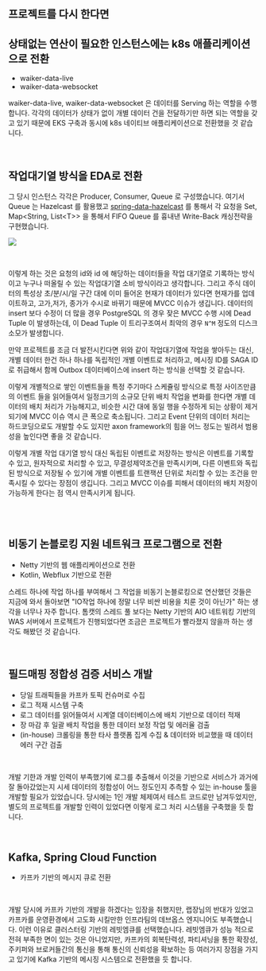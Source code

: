 ## 프로젝트를 다시 한다면

## 상태없는 연산이 필요한 인스턴스에는 k8s 애플리케이션으로 전환

- waiker-data-live
- waiker-data-websocket

waiker-data-live, waiker-data-websocket 은 데이터를 Serving 하는 역할을 수행합니다. 각각의 데이터가 상태가 없이 개별 데이터 건을 전달하기만 하면 되는 역할을 갖고 있기 때문에 EKS 구축과 동시에 k8s 네이티브 애플리케이션으로 전환했을 것 같습니다. <br/>

<br/>



## 작업대기열 방식을 EDA로 전환

그 당시 인스턴스 각각은 Producer, Consumer, Queue 로 구성했습니다. 여기서 Queue 는 Hazelcast 를 활용했고 [spring-data-hazelcast](https://github.com/hazelcast/spring-data-hazelcast) 를 통해서 각 요청을 Set, Map\<String, List\<T\>\> 을 통해서 FIFO Queue 를 흉내낸 Write-Back 캐싱전략을 구현했습니다.



![](./img/message-queue-usage/instance.png)

<br/>

이렇게 하는 것은 요청의 id와 id 에 해당하는 데이터들을 작업 대기열로 기록하는 방식이고 누구나 떠올릴 수 있는 작업대기열 소비 방식이라고 생각합니다. 그리고 주식 데이터의 특성상 초/분/시/일 구간 대에 이미 들어온 현재가 데이터가 있다면 현재가를 업데이트하고, 고가,저가, 종가가 수시로 바뀌기 때문에 MVCC 이슈가 생깁니다. 데이터의 insert 보다 수정이 더 많을 경우 PostgreSQL 의 경우 잦은 MVCC 수행 시에 Dead Tuple 이 발생하는데, 이 Dead Tuple 이 트리구조여서 최악의 경우 `N^M` 정도의 디스크 소모가 발생합니다.<br/>

만약 프로젝트를 조금 더 발전시킨다면 위와 같이 작업대기열에 작업을 쌓아두는 대신, 개별 데이터 한건 하나 하나를 독립적인 개별 이벤트로 처리하고, 메시징 ID를  SAGA ID 로 취급해서 함께 Outbox 데이터베이스에 insert 하는 방식을 선택할 것 같습니다.<br/>

이렇게 개별적으로 쌓인 이벤트들을 특정 주기마다 스케쥴링 방식으로 특정 사이즈만큼의 이벤트 들을 읽어들여서 일정크기의 소규모 단위 배치 작업을 변화를 한다면 개별 데이터의 배치 처리가 가능해지고, 비슷한 시간 대에 동일 행을 수정하게 되는 상황이 제거되기에 MVCC 이슈 역시 큰 폭으로 축소됩니다. 그리고 Event 단위의 데이터 처리는 하드코딩으로도 개발할 수도 있지만 axon framework의 힘을 어느 정도는 빌려서 범용성을 높인다면 좋을 것 같습니다.<br/>

이렇게 개별 작업 대기열 방식 대신 독립된 이벤트로 저장하는 방식은 이벤트를 기록할수 있고, 원자적으로 처리할 수 있고, 무결성제약조건을 만족시키며, 다른 이벤트와 독립된 방식으로 저장될 수 있기에 개별 이벤트를 트랜잭션 단위로 처리할 수 있는 조건을 만족시킬 수 있다는 장점이 생깁니다. 그리고 MVCC 이슈를 피해서 데이터의 배치 저장이 가능하게 한다는 점 역시 만족시키게 됩니다.<br/><br/>

<br/>



## 비동기 논블로킹 지원 네트워크 프로그램으로 전환

- Netty 기반의 웹 애플리케이션으로 전환
- Kotlin, Webflux 기반으로 전환

스레드 하나에 작업 하나를 부여해서 그 작업을 비동기 논블로킹으로 연산했던 것들은 지금에 와서 돌아보면 "IO작업 하나에 정말 너무 비싼 비용을 치룬 것이 아닌가" 하는 생각을 너무나 자주 합니다. 톰캣의 스레드 풀 보다는 Netty 기반의 AIO 네트워킹 기반의 WAS 서버에서 프로젝트가 진행되었다면 조금은 프로젝트가 빨라졌지 않을까 하는 생각도 해봤던 것 같습니다.<br/>

<br/>



## 필드매핑 정합성 검증 서비스 개발

- 당일 트래픽들을 카프카 토픽 컨슈머로 수집
- 로그 적재 시스템 구축
- 로그 데이터를 읽어들여서 시계열 데이터베이스에 배치 기반으로 데이터 적재
- 장 마감 후 일괄 배치 작업을 통한 데이터 보정 작업 및 에러율 검출
- (in-house) 크롤링을 통한 타사 플랫폼 집계 수집 & 데이터와 비교했을 때 데이터 에러 구간 검출

<br/>

개발 기한과 개발 인력이 부족했기에 로그를 추출해서 이것을 기반으로 서비스가 과거에 잘 돌아갔었는지 시세 데이터의 정합성이 어느 정도인지 추측할 수 있는 in-house 툴을 개발할 필요가 있었습니다. 당시에는 1인 개발 체제여서 테스트 코드로만 남겨두었지만, 별도의 프로젝트를 개발할 인력이 있었다면 이렇게 로그 처리 시스템을 구축했을 듯 합니다.<br/>

<br/>



## Kafka, Spring Cloud Function

- 카프카 기반의 메시지 큐로 전환

<br/>

개발 당시에 카프카 기반의 개발을 하겠다는 입장을 취했지만, 랩장님의 반대가 있었고 카프카를 운영환경에서 고도화 시킬만한 인프라팀의 데브옵스 엔지니어도 부족했습니다. 이런 이유로 클러스터링 기반의 레빗엠큐를 선택했습니다. 레빗엠큐가 성능 적으로 전혀 부족한 면이 있는 것은 아니었지만, 카프카의 회복탄력성, 파티셔닝을 통한 확장성, 주키퍼와 브로커들간의 통신을 통해 통신의 신뢰성을 확보하는 등 여러가지 장점을 가지고 있기에 Kafka 기반의 메시징 시스템으로 전환했을 듯 합니다.<br/>

